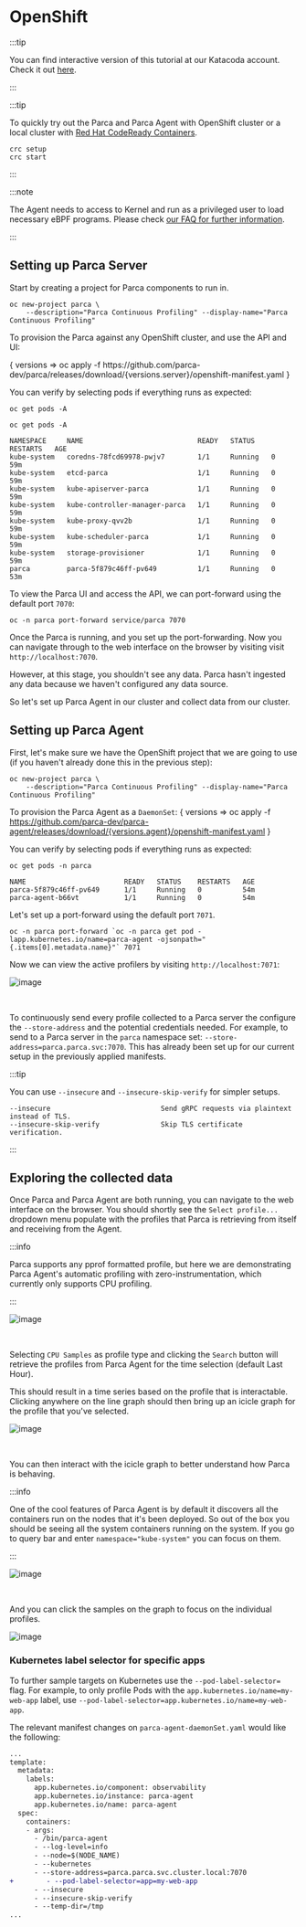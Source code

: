 # OpenShift


:::tip

You can find interactive version of this tutorial at our Katacoda account. Check it out [here](https://www.katacoda.com/parca/scenarios/openshift).

:::

:::tip

To quickly try out the Parca and Parca Agent with OpenShift cluster or a local cluster with [Red Hat CodeReady Containers](https://developers.redhat.com/products/codeready-containers/overview).

```shell
crc setup
crc start
```
:::

:::note

The Agent needs to access to Kernel and run as a privileged user to load necessary eBPF programs. Please check [our FAQ for further information](/docs/faq#since-parca-agent-has-to-run-as-root-for-ebpf-what-are-the-security-considerations).

:::

## Setting up Parca Server

Start by creating a project for Parca components to run in.

```shell
oc new-project parca \
    --description="Parca Continuous Profiling" --display-name="Parca Continuous Profiling"
```

To provision the Parca against any OpenShift cluster, and use the API and UI:

<WithVersions language="bash">
  { versions =>
    <CodeBlock className="language-bash">
      oc apply -f https://github.com/parca-dev/parca/releases/download/{versions.server}/openshift-manifest.yaml
    </CodeBlock>
  }
</WithVersions>

You can verify by selecting pods if everything runs as expected:
```shell
oc get pods -A
```

```shell
oc get pods -A

NAMESPACE     NAME                            READY   STATUS    RESTARTS   AGE
kube-system   coredns-78fcd69978-pwjv7        1/1     Running   0          59m
kube-system   etcd-parca                      1/1     Running   0          59m
kube-system   kube-apiserver-parca            1/1     Running   0          59m
kube-system   kube-controller-manager-parca   1/1     Running   0          59m
kube-system   kube-proxy-qvv2b                1/1     Running   0          59m
kube-system   kube-scheduler-parca            1/1     Running   0          59m
kube-system   storage-provisioner             1/1     Running   0          59m
parca         parca-5f879c46ff-pv649          1/1     Running   0          53m
```

To view the Parca UI and access the API, we can port-forward using the default port `7070`:
```
oc -n parca port-forward service/parca 7070
```

Once the Parca is running, and you set up the port-forwarding. Now you can navigate through to the web interface on the browser by visiting visit `http://localhost:7070`.

However, at this stage, you shouldn't see any data. Parca hasn't ingested any data because we haven't configured any data source.

So let's set up Parca Agent in our cluster and collect data from our cluster.

## Setting up Parca Agent

First, let's make sure we have the OpenShift project that we are going to use (if you haven't already done this in the previous step):

```shell
oc new-project parca \
    --description="Parca Continuous Profiling" --display-name="Parca Continuous Profiling"
```

To provision the Parca Agent as a `DaemonSet`:
<WithVersions language="bash">
  { versions =>
    <CodeBlock className="language-bash">
      oc apply -f https://github.com/parca-dev/parca-agent/releases/download/{versions.agent}/openshift-manifest.yaml
    </CodeBlock>
  }
</WithVersions>

You can verify by selecting pods if everything runs as expected:

```shell
oc get pods -n parca

NAME                        READY   STATUS    RESTARTS   AGE
parca-5f879c46ff-pv649      1/1     Running   0          54m
parca-agent-b66vt           1/1     Running   0          54m
```

Let's set up a port-forward using the default port `7071`.
```
oc -n parca port-forward `oc -n parca get pod -lapp.kubernetes.io/name=parca-agent -ojsonpath="{.items[0].metadata.name}"` 7071
```

Now we can view the active profilers by visiting `http://localhost:7071`:
<BrowserWindow>

![image](../static/img/tutorial/active_profilers.png)

</BrowserWindow>

<br/>

To continuously send every profile collected to a Parca server the configure the `--store-address` and the potential credentials needed.
For example, to send to a Parca server in the `parca` namespace set: `--store-address=parca.parca.svc:7070`.
This has already been set up for our current setup in the previously applied manifests.

:::tip

You can use `--insecure` and `--insecure-skip-verify` for simpler setups.

``` shell
--insecure                           Send gRPC requests via plaintext instead of TLS.
--insecure-skip-verify               Skip TLS certificate verification.
```

:::

## Exploring the collected data

Once Parca and Parca Agent are both running, you can navigate to the web interface on the browser.
You should shortly see the `Select profile...` dropdown menu populate with the profiles that Parca is retrieving from itself and receiving from the Agent.

:::info

Parca supports any pprof formatted profile, but here we are demonstrating Parca Agent's automatic profiling with zero-instrumentation, which currently only supports CPU profiling.

:::
<BrowserWindow>

![image](../static/img/tutorial/profile_type_dropdown_selected.png)

</BrowserWindow>

<br/>

Selecting `CPU Samples` as profile type and clicking the `Search` button will retrieve the profiles from Parca Agent for the time selection (default Last Hour).

This should result in a time series based on the profile that is interactable.
Clicking anywhere on the line graph should then bring up an icicle graph for the profile that you've selected.

<BrowserWindow>

![image](../static/img/tutorial/cpu_sample_count_select.png)

</BrowserWindow>

<br/>

You can then interact with the icicle graph to better understand how Parca is behaving.

:::info

One of the cool features of Parca Agent is by default it discovers all the containers run on the nodes that it's been deployed.
So out of the box you should be seeing all the system containers running on the system.
If you go to query bar and enter `namespace="kube-system"` you can focus on them.

:::

<BrowserWindow>

![image](../static/img/tutorial/query_range_kube_system.png)

</BrowserWindow>

<br/>

And you can click the samples on the graph to focus on the individual profiles.

<BrowserWindow>

![image](../static/img/tutorial/query_kube_controller_manager.png)

</BrowserWindow>


### Kubernetes label selector for specific apps

To further sample targets on Kubernetes use the `--pod-label-selector=` flag.
For example, to only profile Pods with the `app.kubernetes.io/name=my-web-app` label, use `--pod-label-selector=app.kubernetes.io/name=my-web-app`.

The relevant manifest changes on `parca-agent-daemonSet.yaml` would like the following:
```diff
...
template:
  metadata:
    labels:
      app.kubernetes.io/component: observability
      app.kubernetes.io/instance: parca-agent
      app.kubernetes.io/name: parca-agent
  spec:
    containers:
    - args:
      - /bin/parca-agent
      - --log-level=info
      - --node=$(NODE_NAME)
      - --kubernetes
      - --store-address=parca.parca.svc.cluster.local:7070
+        - --pod-label-selector=app=my-web-app
      - --insecure
      - --insecure-skip-verify
      - --temp-dir=/tmp
...
```
